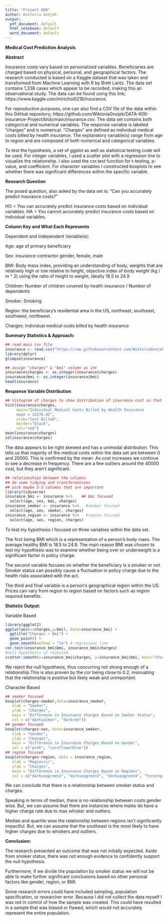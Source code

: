 ```yaml
---
title: "Project 606"
author: Wiktoria Gnojek
output:
  pdf_document: default
  html_notebook: default
  word_document: default
---
```

**Medical Cost Prediction Analysis**

**Abstract**

Insurance costs vary based on personalized variables. Beneficiaries are charged based on physical, personal, and geographical factors. The research conducted is based on a Kaggle dataset that was taken and transformed from Machine Learning with R by Brett Lantz. The data set contains 1,338 cases which appear to be recorded, making this an observational study. The data can be found using this link; https://www.kaggle.com/mirichoi0218/insurance. 

For reproductive purposes, one can also find a CSV file of the data within this GitHub repository; https://github.com/WiktoriaGnojek/DATA-606-Insurance-Project/blob/main/insurance.csv. 
The data set contains both categorical and numerical variables. The response variable is labeled “charges” and is numerical. “Charges” are defined as individual medical costs billed by health insurance. The explanatory variable(s) range from age to region and are composed of both numerical and categorical variables. 

To test the hypothesis, a set of ggplot as well as statistical testing code will be used. For integer variables, I used a scatter plot with a regression line to visualize the relationship. I also used the cor.test function for t-testing, p-value, and coefficient. For character variables I constructed boxplots to see whether there was significant differences within the specific variable. 

**Research Question** 

The posed question, also asked by the data set is; "Can you accurately predict insurance costs?"

HO = You can accurately predict insurance costs based on individual variables.
HA = You cannot accurately predict insurance costs based on individual variables. 

**Column Key and What Each Represents**

Dependent and Independent Variable(s):

Age: age of primary beneficiary

Sex: insurance contractor gender, female, male

BMI: Body mass index, providing an understanding of body, weights that are relatively high or low relative to height,
objective index of body weight (kg / m ^ 2) using the ratio of height to weight, ideally 18.5 to 24.9

Children: Number of children covered by health insurance / Number of dependents

Smoker: Smoking

Region: the beneficiary's residential area in the US, northeast, southeast, southwest, northwest.

Charges: Individual medical costs billed by health insurance

**Summary Statistics & Approach:**

```r
## read main csv file
insurance <- read.csv("https://raw.githubusercontent.com/WiktoriaGnojek/DATA-606-Insurance-Project/main/insurance.csv")
library(dplyr)
glimpse(insurance)
```

```r
## assign "charges" & "bmi" column as int 
insurance$charges <- as.integer(insurance$charges) 
insurance$bmi <- as.integer(insurance$bmi) 
head(insurance)
```

**Response Variable Distribution**
```r
## histogram of charges to show distribution of insurance cost so that we understand the range of our data 
hist(insurance$charges,
     main="Individual Medical Costs Billed by Health Insurance
     mean = 13270.42", 
     xlab="Cost Billed", 
     border="black", 
     col="red")
mean(insurance$charges)
sd(insurance$charges)
```

The data appears to be right skewed and has a unimodal distribution. This tells us that majority of the medical costs within the data set are between 0 and 20000. This is confirmed by the mean. As cost increases we continue to see a decrease in frequency. There are a few outliers around the 40000 cost, but they aren’t significant. 

```r
## relationships between the columns
## do some tidying and transformations
## pick maybe 2-3 columns that are important
library(tidyverse)
insurance_bmi <- insurance %>%    ## bmi focused
  select(age, sex, bmi, charges)
insurance_smoker <- insurance %>%   #smoker focused
  select(age, sex, smoker, charges)
insurance_region <- insurance %>%   #region focused
  select(age, sex, region, charges)
```

To test my hypothesis I focused on three variables within the data set. 

The first being BMI which is a representation of a person's body mass. The average healthy BMI is 18.5 to 24.9. The main reason BMI was chosen to test my hypothesis was to examine whether being over or underweight is a significant factor in policy charge. 

The second variable focuses on whether the beneficiary is a smoker or not. Smoker status can possibly cause a fluctuation in policy charge due to the health risks associated with the act. 

The third and final variable is a person's geographical region within the US. Prices can vary from region to region based on factors such as region required benefits. 

**Statistic Output:**

Variable Based
```r
library(ggplot2)
ggplot(aes(x=charges,y=bmi), data=insurance_bmi) +
  ggtitle("Charges ~ Bmi") +
  geom_point() +
  geom_smooth(method = "lm") # regression line
cor.test(insurance_bmi$bmi, insurance_bmi$charges)
#null hypothesis is rejected, 
scatter.smooth(x=insurance_bmi$charges, y=insurance_bmi$bmi, main="Charges ~ Bmi")
```

We reject the null hypothesis, thus concurring not strong enough of a relationship.This is also proven by the cor being close to 0.2, insinuating that the relationship is positive but likely weak and unimportant. 

Character Based
```r
## smoker focused
boxplot(charges~smoker,data=insurance_smoker, 
   xlab = "Smoker",
   ylab = "Charges", 
   main = "Difference in Insurance Charges Based on Smoker Status",
   col = c("darksalmon", "darkred"))
## gender focused
boxplot(charges~sex, data=insurance_smoker,
   xlab = "Gender",
   ylab = "Charges", 
   main = "Difference in Insurance Charges Based on Gender",
   col = c("pink", "cornflowerblue"))
## region focused
boxplot(charges~region, data = insurance_region,
   xlab = "Region(s)",
   ylab = "Charges", 
   main = "Difference in Insurance Charges Based on Regions",
   col = c("darkseagreen2", "darkseagreen3", "darkseagreen4", "forestgreen"))
```

We can conclude that there is a relationship between smoker status and charges. 

Speaking in terms of median, there is no relationship between costs gender wise. But, we can assume that there are instances where males do have a higher charge rate due to max whisker and outliers. 

Median and quartile wise the relationship between regions isn’t significantly impactful. But, we can assume that the southeast is the most likely to have higher charges due to whiskers and outliers. 

**Conclusion:**

The research presented an outcome that was not initially expected. Aside from smoker status, there was not enough evidence to confidently support the null hypothesis. 

Furthermore, if we divide the population by smoker status we will not be able to make further significant conclusions based on other personal factors like gender, region, or BMI. 

Some research errors could have included sampling, population specification, or researcher error. Because I did not collect the data myself I was not in control of how the sample was created. This could have resulted in a sample that was biased or flawed, which would not accurately represent the entire population. 







